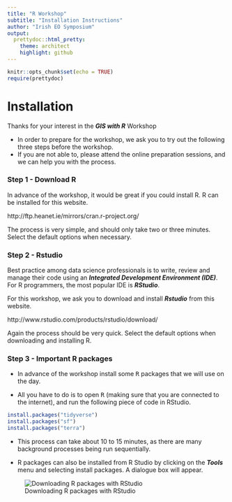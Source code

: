 ```yaml
---
title: "R Workshop"
subtitle: "Installation Instructions"
author: "Irish EO Symposium"
output:
  prettydoc::html_pretty:
    theme: architect
    highlight: github
---
```


```r
knitr::opts_chunk$set(echo = TRUE)
require(prettydoc)
```

Installation
===================================================

Thanks for your interest in the ***GIS with R*** Workshop 

* In order to prepare for the workshop, we ask you to try out the following three steps before the workshop. 
* If you are not able to, please attend the online preparation sessions, and we can help you with the process.

### Step 1 - Download R
In advance of the workshop, it would be great if you could install R.
R can be installed for this website.

http://ftp.heanet.ie/mirrors/cran.r-project.org/

The process is very simple, and should only take two or three minutes. Select the default options when necessary.

### Step 2 - Rstudio

Best practice among data science professionals is to write, review and manage their code using an ***Integrated Development Environment (IDE)***. For R programmers, the most popular IDE is ***RStudio***.

For this workshop, we ask you to download and install ***Rstudio*** from this website.

http://www.rstudio.com/products/rstudio/download/

Again the process should be very quick. Select the default options when downloading and installing R.

### Step 3 - Important R packages

* In advance of the workshop install some <tt>R</tt> packages that we will use on the day.

* All you have to do is to open <tt>R</tt> (making sure that you are connected to the internet), and run the following piece of code in RStudio. 

```r

install.packages("tidyverse")
install.packages("sf")
install.packages("terra")

```

* This process can take about 10 to 15 minutes, as there are many background processes being run sequentially.

* R packages can also be installed from R Studio by clicking on the ***Tools*** menu and selecting install packages. A dialogue box will appear.

![Downloading R packages with RStudio](https://impaulchung.files.wordpress.com/2013/01/packageinstall.png?w=625&h=431)

